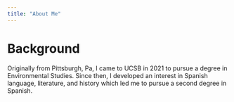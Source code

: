 ```yaml
---
title: "About Me"
---
```


# Background

Originally from Pittsburgh, Pa, I came to UCSB in 2021 to pursue a degree in Environmental Studies. Since then, I developed an interest in Spanish language, literature, and history which led me to pursue a second degree in Spanish. 

